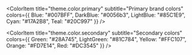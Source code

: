 
<Meta title="App/Colors" />

<ColorPalette>
  <ColorItem
    title="theme.color.greyscale"
    subtitle="Some of the greys"
    colors={{
      White: "#FFFFFF",
      Black: "#000000",
      Gray: "#808080",
      LightGray: "#D3D3D3",
      DarkGray: "#A9A9A9"
    }}
  />
  
  <ColorItem
    title="theme.color.primary"
    subtitle="Primary brand colors"
    colors={{
      Blue: "#007BFF",
      DarkBlue: "#0056b3",
      LightBlue: "#85C1E9",
      Cyan: "#17A2B8",
      Teal: "#20C997"
    }}
  />

  <ColorItem
    title="theme.color.secondary"
    subtitle="Secondary colors"
    colors={{
      Green: "#28A745",
      LightGreen: "#81C784",
      Yellow: "#FFC107",
      Orange: "#FD7E14",
      Red: "#DC3545"
    }}
  />
</ColorPalette>
